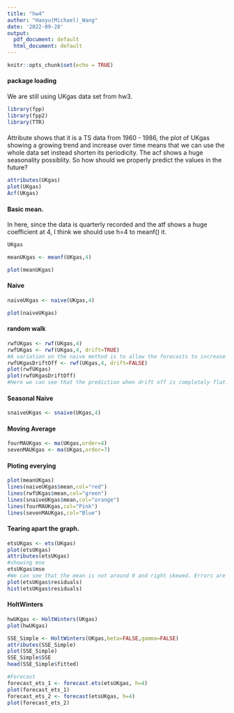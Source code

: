 ```yaml
---
title: "hw4"
author: "Haoyu(Michael)_Wang"
date: '2022-09-28'
output:
  pdf_document: default
  html_document: default
---
```


```r
knitr::opts_chunk$set(echo = TRUE)
```

#### package loading
We are still using UKgas data set from hw3.
```r
library(fpp)
library(fpp2)
library(TTR)
```



#### 
Attribute shows that it is a TS data from 1960 - 1986, the plot of UKgas showing a growing trend and increase over time means that we can use the whole data set instead shorten its periodicity. The acf shows a huge seasonality possiblity. So how should we properly predict the values in the future?
```r
attributes(UKgas)
plot(UKgas)
Acf(UKgas)
```




#### Basic mean.
In here, since the data is quarterly recorded and the atf shows a huge coefficient at 4, I think we should use h=4 to meanf() it.
```r
UKgas

meanUKgas <- meanf(UKgas,4)

plot(meanUKgas)
```




#### Naive

```r
naiveUKgas <- naive(UKgas,4)

plot(naiveUKgas)

```




#### random walk

```r
rwfUKgas <- rwf(UKgas,4)
rwfUKgas <- rwf(UKgas,4, drift=TRUE)
#A variation on the naive method is to allow the forecasts to increase or decrease over time, where the amount of change over time (called the drift) is set to be the average change seen in the historical data. 
rwfUKgasDriftOff <- rwf(UKgas,4, drift=FALSE)
plot(rwfUKgas)
plot(rwfUKgasDriftOff)
#Here we can see that the prediction when drift off is completely flat.
```




#### Seasonal Naive

```r
snaiveUKgas <- snaive(UKgas,4)
```




#### Moving Average

```r
fourMAUKgas <- ma(UKgas,order=4)
sevenMAUKgas <- ma(UKgas,order=7)
```




#### Ploting everying

```r
plot(meanUKgas)
lines(naiveUKgas$mean,col="red")
lines(rwfUKgas$mean,col="green")
lines(snaiveUKgas$mean,col="orange")
lines(fourMAUKgas,col="Pink")
lines(sevenMAUKgas,col="Blue")
```




#### Tearing apart the graph.

```r
etsUKgas <- ets(UKgas)
plot(etsUKgas)
attributes(etsUKgas)
#showing mse
etsUKgas$mse
#We can see that the mean is not around 0 and right skewed. Errors are high around 1970s, probably caused by the gas crisis and administration change in UK which makes the model failed to capture the trending so that the MSE is so high.
plot(etsUKgas$residuals)
hist(etsUKgas$residuals)


```




#### HoltWinters

```r

hwUKgas <- HoltWinters(UKgas)
plot(hwUKgas)

SSE_Simple <- HoltWinters(UKgas,beta=FALSE,gamma=FALSE)
attributes(SSE_Simple)
plot(SSE_Simple)
SSE_Simple$SSE
head(SSE_Simple$fitted)

#Forecast
forecast_ets_1 <- forecast.ets(etsUKgas, h=4)
plot(forecast_ets_1)
forecast_ets_2 <- forecast(etsUKgas, h=4)
plot(forecast_ets_2)

```

